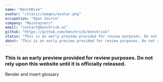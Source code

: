 ```yaml
---
name: "BenchRisk"
avatar: "/static/images/avatar.png"
occupation: "Open Source"
company: "Maintainers"
email: "contact@benchrisk.ai"
github: "https://github.com/benchrisk/benchrisk"
status: "This is an early preview provided for review purposes. Do not rely upon this website until it is officially released."
about: "This is an early preview provided for review purposes. Do not rely upon this website until it is officially released."
---
```



### <ReactIconInline i="FaHeart" /> This is an early preview provided for review purposes. Do not rely upon this website until it is officially released.

Render and insert glossary
